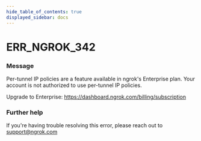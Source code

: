 ```yaml
---
hide_table_of_contents: true
displayed_sidebar: docs
---
```



# ERR_NGROK_342

### Message

Per-tunnel IP policies are a feature available in ngrok's Enterprise plan.
Your account is not authorized to use per-tunnel IP policies.

Upgrade to Enterprise: https://dashboard.ngrok.com/billing/subscription

<ErrorDetails error="err_ngrok_342" />

### Further help

If you're having trouble resolving this error, please reach out to [support@ngrok.com](mailto:support@ngrok.com?subject=Help%20with%20ERR_NGROK_342)
